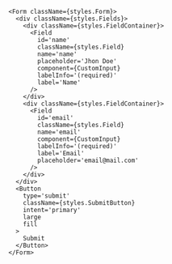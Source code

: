 ```
<Form className={styles.Form}>
  <div className={styles.Fields}>
    <div className={styles.FieldContainer}>
      <Field
        id='name'
        className={styles.Field}
        name='name'
        placeholder='Jhon Doe'
        component={CustomInput}
        labelInfo='(required)'
        label='Name'
      />
    </div>
    <div className={styles.FieldContainer}>
      <Field
        id='email'
        className={styles.Field}
        name='email'
        component={CustomInput}
        labelInfo='(required)'
        label='Email'
        placeholder='email@mail.com'
      />
    </div>
  </div>
  <Button
    type='submit'
    className={styles.SubmitButton}
    intent='primary'
    large
    fill
  >
    Submit
  </Button>
</Form>
```